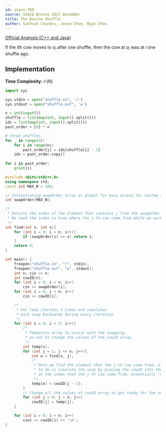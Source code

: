 ```yaml
---
id: usaco-760
source: USACO Bronze 2017 December
title: The Bovine Shuffle
author: Sathvik Chundru, Jesse Choe, Ryan Chou
---
```


[Official Analysis (C++ and Java)](http://www.usaco.org/current/data/sol_shuffle_bronze_dec17.html)

If the $i$th cow moves to $a_i$ after one shuffle, then the cow at $a_i$ was at $i$ one shuffle ago.

## Implementation

**Time Complexity:** $\mathcal{O}(N)$
<LanguageSection>
<PySection>

```py
import sys

sys.stdin = open("shuffle.in", 'r')
sys.stdout = open("shuffle.out", 'w')

n = int(input())
shuffle = list(map(int, input().split()))
ids = list(map(int, input().split()))
past_order = [0] * n

# three shuffles.
for _ in range(3):
	for i in range(n):
		past_order[i] = ids[shuffle[i] - 1]
	ids = past_order.copy()
	
for i in past_order:
	print(i)
```
</PySection>
	
<CPPSection>
	
```cpp
#include <bits/stdc++.h>
using namespace std;
const int MAX_N = 100;

// Instantiating swapOrder array as global for easy access for custom find function 
int swapOrder[MAX_N];

/*
 * Returns the index of the element that contains j from the swapOrder array.
 * We need the index to know where the j-th cow came from while we work backwards.
 */
int find(int n, int x){
	for (int i = 0; i < n; i++){
		if (swapOrder[i] == x) return i;
	}
	return 0;
}

int main() {
	freopen("shuffle.in", "r", stdin);
	freopen("shuffle.out", "w", stdout);
	int n; cin >> n;
	int cowID[n];
	for (int i = 0; i < n; i++) 
		cin >> swapOrder[i];
	for (int i = 0; i < n; i++) 
		cin >> cowID[i];

	/* 
	 * For loop iterates 3 times and simulates 
	 * each swap backwards during every iteration
	 */
	for (int i = 0; i < 3; i++){
		/* 
		 * Temporary array to assist with the swapping 
		 * as not to change the values of the cowID array.
		 */
		int temp[n];
		for (int j = 1; j <= n; j++){
			int e = find(n, j);
			/* 
			 * Once we find the element that the j-th cow came from, all we need 
			 * to do is simulate the swap by placing the cowID into the temp array 
			 * at the index that the j-th cow came from, essentially "undo-ing" the swap.
			 */
			temp[e] = cowID[j - 1];
		}
		// Change all the values of cowID array to get ready for the next iteration
		for (int j = 0; j < n; j++) 
			cowID[j] = temp[j]; 
	}

	for (int i = 0; i < n; i++) 
		cout << cowID[i] << '\n'; 
}
	
```
</CPPSection>

</LanguageSection>
